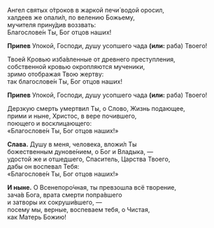 Ангел святых о́троков в жаркой печи́ водой оросил,  
халдеев же опали́л, по велению Божьему,  
мучителя прину́див воззвать:  
Благослове́н Ты, Бог отцов наших!

**Припев** Упокой, Господи, душу усопшего чада **(или:** раба<R>)</R> Твоего!

Твоей Кровью изба́вленные от древнего преступления,  
собственной кровью окропляются мученики,  
зримо отображая Твою жертву:  
так благослове́н Ты, Бог отцов наших!

**Припев** Упокой, Господи, душу усопшего чада **(или:** раба<R>)</R> Твоего!

Дерзкую смерть умертвил Ты, о Слово, Жизнь подающее,  
прими и ныне, Христос, в вере почившего,  
поющего и восклицающего:  
«Благослове́н Ты, Бог отцов наших!»

**Слава.** Душу в меня, человека, вложи́л Ты  
божественным дунове́нием, о Бог и Владыка, —  
удостой же и отшедшего, Спаситель, Царства Твоего,  
дабы он воспевал Тебя:  
«Благослове́н Ты, Бог отцов наших!»

**И ныне.** О Всенепоро́чная, ты превзошла всё творение,  
зача́в Бога, врата смерти попра́вшего  
и затворы их сокруши́вшего, —  
посему мы, верные, воспеваем тебя, о Чистая,  
как Матерь Божию!
